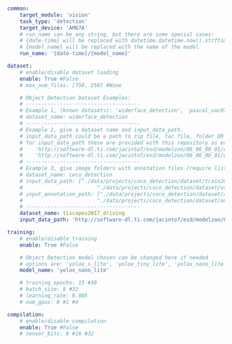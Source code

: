 ```yaml
common:
    target_module: 'vision'
    task_type: 'detection'
    target_device: 'AM67A'
    # run_name can be any string, but there are some special cases:
    # {date-time} will be replaced with datetime.datetime.now().strftime("%Y%m%d-%H%M%S")
    # {model_name} will be replaced with the name of the model
    run_name: '{date-time}/{model_name}'

dataset:
    # enable/disable dataset loading
    enable: True #False
    # max_num_files: [750, 250] #None

    # Object Detection Dataset Examples:
    # -------------------------------------
    # Example 1, (known datasets): 'widerface_detection', 'pascal_voc0712', 'coco_detection', 'udacity_selfdriving', 'tomato_detection', 'tiscapes2017_driving'
    # dataset_name: widerface_detection
    # -------------------------------------
    # Example 2, give a dataset name and input_data_path.
    # input_data_path could be a path to zip file, tar file, folder OR http, https link to zip or tar files
    # for input_data_path these are provided with this repository as examples:
    #    'http://software-dl.ti.com/jacinto7/esd/modelzoo/08_06_00_01/datasets/tiscapes2017_driving.zip'
    #    'http://software-dl.ti.com/jacinto7/esd/modelzoo/08_06_00_01/datasets/animal_detection.zip'
    # -------------------------------------
    # Example 3, give image folders with annotation files (require list with values for both train and val splits)
    # dataset_name: coco_detection
    # input_data_path: ["./data/projects/coco_detection/dataset/train2017",
    #                        "./data/projects/coco_detection/dataset/val2017"]
    # input_annotation_path: ["./data/projects/coco_detection/dataset/annotations/instances_train2017.json",
    #                        "./data/projects/coco_detection/dataset/annotations/instances_val2017.json"]
    # -------------------------------------
    dataset_name: tiscapes2017_driving
    input_data_path: 'http://software-dl.ti.com/jacinto7/esd/modelzoo/08_06_00_01/datasets/tiscapes2017_driving.zip'

training:
    # enable/disable training
    enable: True #False

    # Object Detection model chosen can be changed here if needed
    # options are: 'yolox_s_lite', 'yolox_tiny_lite', 'yolox_nano_lite', 'yolox_pico_lite', 'yolox_femto_lite', 'yolov7_l_lite'
    model_name: 'yolox_nano_lite'

    # training_epochs: 15 #30
    # batch_size: 8 #32
    # learning_rate: 0.005
    # num_gpus: 0 #1 #4

compilation:
    # enable/disable compilation
    enable: True #False
    # tensor_bits: 8 #16 #32
```
